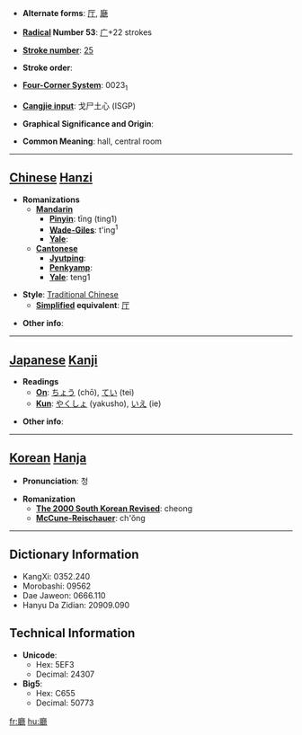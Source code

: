 * '''Alternate forms''': [[厅]], [[廰]]

* '''[[Wiktionary:Chinese radical index| Radical]] Number 53''': [[Wiktionary:Chinese radical index 广|广]]+22 strokes

* '''[[Wiktionary:Chinese total strokes index|Stroke number]]''': [[Wiktionary:Chinese total strokes index 25|25]]

* '''Stroke order''': 

* '''[[Wiktionary:Chinese four corner index|Four-Corner System]]''': 0023<sub>1</sub>

* '''[[Wiktionary:Chinese Cangjie index|Cangjie input]]''': 戈尸土心 (ISGP)

* '''Graphical Significance and Origin''': 

* '''Common Meaning''': hall, central room

----

== [[Chinese]] [[Hanzi]] ==

* '''Romanizations'''
** '''[[Mandarin]]'''
*** '''[[Pinyin]]''': tīng (ting1)
*** '''[[Wade-Giles]]''': t'ing<sup>1</sup>
*** '''[[Yale]]''': 
** '''[[Cantonese]]'''
*** '''[[Jyutping]]''':
*** '''[[Penkyamp]]''': 
*** '''[[Yale]]''': teng1

* '''Style''': [[Traditional Chinese]] 
** '''[[Simplified Chinese|Simplified]] equivalent''': [[厅]]

* '''Other info''': 

----

== [[Japanese]] [[Kanji]] ==

* '''Readings'''
** '''[[On]]''': [[ちょう]] (chō), [[てい]] (tei)
** '''[[Kun]]''': [[やくしょ]] (yakusho), [[いえ]] (ie)

* '''Other info''':  

----

== [[Korean]] [[Hanja]] ==

* '''Pronunciation''': 청

* '''Romanization'''
** '''[[The 2000 South Korean Revised Romanization|The 2000 South Korean Revised]]''': cheong
** '''[[McCune-Reischauer]]''': ch'ŏng

----

== Dictionary Information ==

* KangXi: 0352.240
* Morobashi: 09562
* Dae Jaweon: 0666.110
* Hanyu Da Zidian: 20909.090

== Technical Information ==

* '''Unicode''':
** Hex: 5EF3
** Decimal: 24307
* '''Big5''':
** Hex: C655
** Decimal: 50773

[[fr:廳]]
[[hu:廳]]